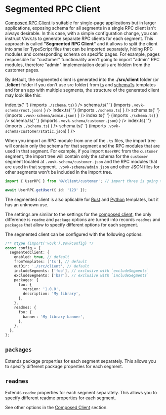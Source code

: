 
# Segmented RPC Client

[Composed RPC Client](/composed) is suitable for single-page applications but in larger applications, exposing schema for all segments in a single RPC client isn't always desirable. In this case, with a simple configuration change, you can instruct Vovk.ts to generate separate RPC clients for each segment. This approach is called **"Segmented RPC Client"** and it allows to split the client into smaller TypeScript files that can be imported separately, hiding RPC modules and corresponding schema on specific pages. For example, pages responsible for "customer" functionality aren't going to import "admin" RPC modules, therefore "admin" implementation details are hidden from the customer pages.

By default, the segmented client is generated into the **./src/client** folder (or **./client** folder if you don't use src folder) from [ts](/templates#ts) and [schemaTs](/templates#schemats) templates and for an app with multiple segments, the structure of the generated client may look like this:

<FileTree>
  <FileTree.Folder name="src/client" defaultOpen>
    <FileTree.Folder name="root" defaultOpen>
      <FileTree.File
        name={
          <span>
            index.ts{' '}
            <span className="text-gray-500">
              (imports <code>./schema.ts</code>)
            </span>
          </span>
        }
      />
      <FileTree.File
        name={
          <span>
            schema.ts{' '}
            <span className="text-gray-500">
              (imports <code>.vovk-schema/root.json)</code>
            </span>
          </span>
        }
      />
    </FileTree.Folder>
    <FileTree.Folder name="admin" defaultOpen>
      <FileTree.File
        name={
          <span>
            index.ts{' '}
            <span className="text-gray-500">
              (imports <code>./schema.ts</code>)
            </span>
          </span>
        }
      />
      <FileTree.File
        name={
          <span>
            schema.ts{' '}
            <span className="text-gray-500">
              (imports <code>.vovk-schema/admin.json)</code>
            </span>
          </span>
        }
      />
    </FileTree.Folder>
    <FileTree.Folder name="customer" defaultOpen>
      <FileTree.File
        name={
          <span>
            index.ts{' '}
            <span className="text-gray-500">
              (imports <code>./schema.ts</code>)
            </span>
          </span>
        }
      />
      <FileTree.File
        name={
          <span>
            schema.ts{' '}
            <span className="text-gray-500">
              (imports <code>.vovk-schema/customer.json</code>)
            </span>
          </span>
        }
      />
      <FileTree.Folder name="static" defaultOpen>
        <FileTree.File
          name={
            <span>
              index.ts{' '}
              <span className="text-gray-500">
                (imports <code>./schema.ts</code>)
              </span>
            </span>
          }
        />
        <FileTree.File
          name={
            <span>
              schema.ts{' '}
              <span className="text-gray-500">
                (imports <code>.vovk-schema/customer/static.json</code>)
              </span>
            </span>
          }
        />
      </FileTree.Folder>
    </FileTree.Folder>
  </FileTree.Folder>
</FileTree>

When you import an RPC module from one of the `.ts` files, the import tree will contain only the schema for that segment and the RPC modules that are used in that segment. For example, if you import `UserRPC` from the `customer` segment, the import tree will contain only the schema for the `customer` segment located at `.vovk-schema/customer.json` and the RPC modules that are used in that segment. `.vovk-schema/admin.json` and other JSON files for other segments won't be included in the import tree.

```ts filename="src/client/customer/index.ts"
import { UserRPC } from '@/client/customer'; // import three is going to contain customer.json

await UserRPC.getUser({ id: '123' });
```

The segmented client is also aplicable for [Rust](/rust) and [Python](/python) templates, but it has an unknown use.

The settings are similar to the settings for the [composed client](/composed), the only difference is `readme` and `package` options are turned into records `readmes` and `packages` that allow to specify different options for each segment.

The segmented client can be configured with the following options:

```ts filename="vovk.config.mjs"
/** @type {import('vovk').VovkConfig} */
const config = {
  segmentedClient: {
    enabled: true, // default
    fromTemplates: ['ts'], // default
    outDir: './src/client', // default
    includeSegments: ['foo'], // exclusive with `excludeSegments`
    excludeSegments: ['bar'], // exclusive with `includeSegments`
    packages: {
      foo: {
        version: '1.0.0',
        description: 'My library',
      },
    },
    readmes: {
      foo: {
        banner: 'My library banner',
      },
    },
  },
};
```

## `packages`

Extends package properties for each segment separately. This allows you to specify different package properties for each segment.

## `readmes`

Extends `readme` properties for each segment separately. This allows you to specify different readme properties for each segment.

See other options in the [Composed Client](/composed) section.